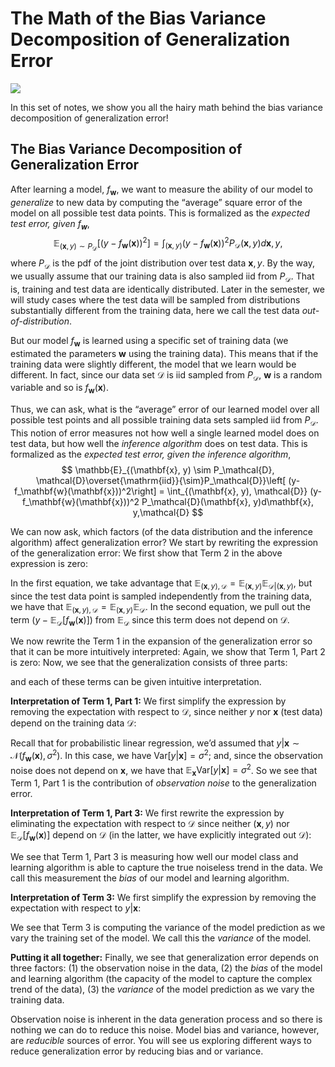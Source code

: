 # The Math of the Bias Variance Decomposition of Generalization Error 
![](https://i.imgur.com/mKMnAGk.png)

In this set of notes, we show you all the hairy math behind the bias variance decomposition of generalization error!

## The Bias Variance Decomposition of Generalization Error

After learning a model, $f_\mathbf{w}$, we want to measure the ability of our model to *generalize* to new data by computing the "average" square error of the model on all possible test data points. This is formalized as the *expected test error, given $f_\mathbf{w}$*,
$$
\mathbb{E}_{(\mathbf{x}, y) \sim P_\mathcal{D}}\left[ (y- f_\mathbf{w}(\mathbf{x}))^2\right] = \int_{(\mathbf{x}, y)} (y- f_\mathbf{w}(\mathbf{x}))^2 P_\mathcal{D}(\mathbf{x}, y)d\mathbf{x}, y,
$$
where $P_\mathcal{D}$ is the pdf of the joint distribution over test data $\mathbf{x}, y$. By the way, we usually assume that our training data is also sampled iid from $P_\mathcal{D}$. That is, training and test data are identically distributed. Later in the semester, we will study cases where the test data will be sampled from distributions substantially different from the training data, here we call the test data *out-of-distribution*.

But our model $f_\mathbf{w}$ is learned using a specific set of training data (we estimated the parameters $\mathbf{w}$ using the training data). This means that if the training data were slightly different, the model that we learn would be different. In fact, since our data set $\mathcal{D}$ is iid sampled from $P_\mathcal{D}$, $\mathbf{w}$ is a random variable and so is $f_\mathbf{w}(\mathbf{x})$. 


Thus, we can ask, what is the "average" error of our learned model over all possible test points and all possible training data sets sampled iid from $P_\mathcal{D}$. This notion of error measures not how well a single learned model does on test data, but how well the *inference algorithm* does on test data. This is formalized as the *expected test error, given the inference algorithm*,
$$
\mathbb{E}_{(\mathbf{x}, y) \sim P_\mathcal{D}, \mathcal{D}\overset{\mathrm{iid}}{\sim}P_\mathcal{D}}\left[ (y- f_\mathbf{w}(\mathbf{x}))^2\right] = \int_{(\mathbf{x}, y), \mathcal{D}} (y- f_\mathbf{w}(\mathbf{x}))^2 P_\mathcal{D}(\mathbf{x}, y)d\mathbf{x}, y,\mathcal{D}
$$

We can now ask, which factors (of the data distribution and the inference algorithm) affect generalization error? We start by rewriting the expression of the generalization error:
\begin{aligned}
\mathbb{E}_{(\mathbf{x}, y), \mathcal{D}}\left[ (y- f_\mathbf{w}(\mathbf{x}))^2\right] =& \mathbb{E}_{(\mathbf{x}, y), \mathcal{D}}\left[ \left((y- \mathbb{E}_\mathcal{D}[f_\mathbf{w}(\mathbf{x})]) + (\mathbb{E}_\mathcal{D}[f_\mathbf{w}(\mathbf{x})] - f_\mathbf{w}(\mathbf{x}))\right)^2\right] \\
=& \underbrace{\mathbb{E}_{(\mathbf{x}, y), \mathcal{D}}[ (y- \mathbb{E}_\mathcal{D}[f_\mathbf{w}(\mathbf{x})])^2]}_{\text{Term 1}} \\
&+ \underbrace{2\mathbb{E}_{(\mathbf{x}, y), \mathcal{D}}[(y- \mathbb{E}_\mathcal{D}[f_\mathbf{w}(\mathbf{x})])(\mathbb{E}_\mathcal{D}[f_\mathbf{w}(\mathbf{x})] - f_\mathbf{w}(\mathbf{x}))]}_{\text{Term 2}}\\
&+\underbrace{\mathbb{E}_{(\mathbf{x}, y), \mathcal{D}}[\left(\mathbb{E}_\mathcal{D}[f_\mathbf{w}(\mathbf{x})] - f_\mathbf{w}(\mathbf{x})\right)^2]}_{\text{Term 3}}
\end{aligned}

We first show that Term 2 in the above expression is zero:
\begin{aligned}
\underbrace{2\mathbb{E}_{(\mathbf{x}, y), \mathcal{D}}[(y- \mathbb{E}_\mathcal{D}[f_\mathbf{w}(\mathbf{x})])(\mathbb{E}_\mathcal{D}[f_\mathbf{w}(\mathbf{x})] - f_\mathbf{w}(\mathbf{x}))]}_{\text{Term 2}} &= 2\mathbb{E}_{(\mathbf{x}, y)} \mathbb{E}_{\mathcal{D}}[(y- \mathbb{E}_\mathcal{D}[f_\mathbf{w}(\mathbf{x})])(\mathbb{E}_\mathcal{D}[f_\mathbf{w}(\mathbf{x})] - f_\mathbf{w}(\mathbf{x}))]\\
&= 2\mathbb{E}_{(\mathbf{x}, y)} [(y- \mathbb{E}_\mathcal{D}[f_\mathbf{w}(\mathbf{x})])\mathbb{E}_{\mathcal{D}}[\mathbb{E}_\mathcal{D}[f_\mathbf{w}(\mathbf{x})] - f_\mathbf{w}(\mathbf{x})]]\\
&= 2\mathbb{E}_{(\mathbf{x}, y)} [(y- \mathbb{E}_\mathcal{D}[f_\mathbf{w}(\mathbf{x})])\left(\mathbb{E}_\mathcal{D}[f_\mathbf{w}(\mathbf{x})] - \mathbb{E}_{\mathcal{D}}[f_\mathbf{w}(\mathbf{x})]\right)]\\
&= 2\mathbb{E}_{(\mathbf{x}, y)} [(y- \mathbb{E}_\mathcal{D}[f_\mathbf{w}(\mathbf{x})]) \cdot 0]\\
&= 0
\end{aligned}
In the first equation, we take advantage that $\mathbb{E}_{(\mathbf{x}, y), \mathcal{D}} = \mathbb{E}_{(\mathbf{x}, y)}\mathbb{E}_{\mathcal{D}\vert (\mathbf{x}, y)}$, but since the test data point is sampled independently from the training data, we have that $\mathbb{E}_{(\mathbf{x}, y), \mathcal{D}} = \mathbb{E}_{(\mathbf{x}, y)}\mathbb{E}_{\mathcal{D}}$. In the second equation, we pull out the term $(y- \mathbb{E}_\mathcal{D}[f_\mathbf{w}(\mathbf{x})])$ from $\mathbb{E}_{\mathcal{D}}$ since this term does not depend on $\mathcal{D}$.

We now rewrite the Term 1 in the expansion of the generalization error so that it can be more intuitively interpreted:
\begin{aligned}
\underbrace{\mathbb{E}_{(\mathbf{x}, y), \mathcal{D}}[ (y- \mathbb{E}_\mathcal{D}[f_\mathbf{w}(\mathbf{x})])^2]}_{\text{Term 1}} 
=& \mathbb{E}_{(\mathbf{x}, y), \mathcal{D}}[ ((y- \mathbb{E}_{y|\mathbf{x}}[y]) + (\mathbb{E}_{y|\mathbf{x}}[y] - \mathbb{E}_\mathcal{D}[f_\mathbf{w}(\mathbf{x})]))^2] \\
=& \underbrace{\mathbb{E}_{(\mathbf{x}, y), \mathcal{D}}[((y- \mathbb{E}_{y|\mathbf{x}}[y])^2]}_{\text{Term 1, Part 1}} \\
&+ \underbrace{2\mathbb{E}_{(\mathbf{x}, y), \mathcal{D}}[(y- \mathbb{E}_{y|\mathbf{x}}[y])(\mathbb{E}_{y|\mathbf{x}}[y] - \mathbb{E}_\mathcal{D}[f_\mathbf{w}(\mathbf{x})])]}_{\text{Term 1, Part 2}}\\
&+ \underbrace{\mathbb{E}_{(\mathbf{x}, y), \mathcal{D}}[(\mathbb{E}_{y|\mathbf{x}}[y] - \mathbb{E}_\mathcal{D}[f_\mathbf{w}(\mathbf{x})])^2]}_{\text{Term 1, Part 3}}
\end{aligned}

Again, we show that Term 1, Part 2 is zero:
\begin{aligned}
\underbrace{2\mathbb{E}_{(\mathbf{x}, y), \mathcal{D}}[(y- \mathbb{E}_{y|\mathbf{x}}[y])(\mathbb{E}_{y|\mathbf{x}}[y] - \mathbb{E}_\mathcal{D}[f_\mathbf{w}(\mathbf{x})])]}_{\text{Term 1, Part 2}} 
&= 2\mathbb{E}_{\mathcal{D}}\mathbb{E}_{\mathbf{x}}\mathbb{E}_{y\vert \mathbf{x}}[(y- \mathbb{E}_{(y|\mathbf{x})}[y])(\mathbb{E}_{(y|\mathbf{x})}[y] - \mathbb{E}_\mathcal{D}[f_\mathbf{w}(\mathbf{x})])]\\
&= 2\mathbb{E}_{\mathcal{D}}\mathbb{E}_{\mathbf{x}}[(\mathbb{E}_{y|\mathbf{x}}[y] - \mathbb{E}_\mathcal{D}[f_\mathbf{w}(\mathbf{x})])\mathbb{E}_{ y\vert \mathbf{x}}[y- \mathbb{E}_{y|\mathbf{x}}[y]]]\\
&= 2\mathbb{E}_{\mathcal{D}}\mathbb{E}_{\mathbf{x}}[(\mathbb{E}_{y|\mathbf{x}}[y] - \mathbb{E}_\mathcal{D}[f_\mathbf{w}(\mathbf{x})])(\mathbb{E}_{ y\vert \mathbf{x}}[y]- \mathbb{E}_{y|\mathbf{x}}[y])]\\
&= 2\mathbb{E}_{\mathcal{D}}\mathbb{E}_{\mathbf{x}}[(\mathbb{E}_{y|\mathbf{x}}[y] - \mathbb{E}_\mathcal{D}[f_\mathbf{w}(\mathbf{x})])(\mathbb{E}_{ y\vert \mathbf{x}}[y]- \mathbb{E}_{y|\mathbf{x}}[y])]\\
&= 2\mathbb{E}_{\mathcal{D}}\mathbb{E}_{\mathbf{x}}[(\mathbb{E}_{y|\mathbf{x}}[y] - \mathbb{E}_\mathcal{D}[f_\mathbf{w}(\mathbf{x})])\cdot 0]\\
&= 2\mathbb{E}_{\mathcal{D}}\mathbb{E}_{\mathbf{x}}[ 0]\\
&=0
\end{aligned}

Now, we see that the generalization consists of three parts:
\begin{aligned}
\mathbb{E}_{(\mathbf{x}, y), \mathcal{D}}\left[ (y- f_\mathbf{w}(\mathbf{x}))^2\right]=&\underbrace{\mathbb{E}_{(\mathbf{x}, y), \mathcal{D}}[((y- \mathbb{E}_{y|\mathbf{x}}[y])^2]}_{\text{Term 1, Part 1}}\\
&+ \underbrace{\mathbb{E}_{(\mathbf{x}, y), \mathcal{D}}[(\mathbb{E}_{y|\mathbf{x}}[y] - \mathbb{E}_\mathcal{D}[f_\mathbf{w}(\mathbf{x})])^2]}_{\text{Term 1, Part 3}}\\
&+\underbrace{\mathbb{E}_{(\mathbf{x}, y), \mathcal{D}}[\left(\mathbb{E}_\mathcal{D}[f_\mathbf{w}(\mathbf{x})] - f_\mathbf{w}(\mathbf{x})\right)^2]}_{\text{Term 3}}
\end{aligned}
and each of these terms can be given intuitive interpretation.

**Interpretation of Term 1, Part 1:** We first simplify the expression by removing the expectation with respect to $\mathcal{D}$, since neither $y$ nor $\mathbf{x}$ (test data) depend on the training data $\mathcal{D}$:
\begin{aligned}
\underbrace{\mathbb{E}_{(\mathbf{x}, y), \mathcal{D}}[((y- \mathbb{E}_{y|\mathbf{x}}[y])^2]}_{\text{Term 1, Part 1}} 
&= \mathbb{E}_{(\mathbf{x}, y)}[((y- \mathbb{E}_{y|\mathbf{x}}[y])^2]\\
&=\mathbb{E}_{\mathbf{x}}\mathbb{E}_{y|\mathbf{x}}[((y- \mathbb{E}_{y|\mathbf{x}}[y])^2]\\
&=\mathbb{E}_{\mathbf{x}}\mathrm{Var}[y|\mathbf{x}]\\
\end{aligned}
Recall that for probabilistic linear regression, we'd assumed that $y|\mathbf{x} \sim \mathcal{N}(f_{\mathbf{w}}(\mathbf{x}), \sigma^2)$. In this case, we have $\mathrm{Var}[y|\mathbf{x}] = \sigma^2$; and, since the observation noise does not depend on $\mathbf{x}$, we have that $\mathbb{E}_{\mathbf{x}}\mathrm{Var}[y|\mathbf{x}] = \sigma^2$. So we see that Term 1, Part 1 is the contribution of *observation noise* to the generalization error.

**Interpretation of Term 1, Part 3:** We first rewrite the expression by eliminating the expectation with respect to $\mathcal{D}$ since neither $(\mathbf{x}, y)$ nor $\mathbb{E}_\mathcal{D}[f_\mathbf{w}(\mathbf{x})]$ depend on $\mathcal{D}$ (in the latter, we have explicitly integrated out $\mathcal{D}$):
\begin{aligned}
\underbrace{\mathbb{E}_{(\mathbf{x}, y), \mathcal{D}}[(\mathbb{E}_{y|\mathbf{x}}[y|\mathbf{x}] - \mathbb{E}_\mathcal{D}[f_\mathbf{w}(\mathbf{x})])^2]}_{\text{Term 1, Part 3}}
&= \mathbb{E}_{(\mathbf{x}, y)}[(\mathbb{E}_{y|\mathbf{x}}[y|\mathbf{x}] - \mathbb{E}_\mathcal{D}[f_\mathbf{w}(\mathbf{x})])^2]\\
&= \mathbb{E}_{\mathbf{x}}\mathbb{E}_{y|\mathbf{x}}[(\mathbb{E}_{y|\mathbf{x}}[y|\mathbf{x}] - \mathbb{E}_\mathcal{D}[f_\mathbf{w}(\mathbf{x})])^2]\\
&= \mathbb{E}_{\mathbf{x}}[(\underbrace{\mathbb{E}_{y|\mathbf{x}}[y|\mathbf{x}]}_{\text{Average true $y$}\\ \text{over noisy observations}} - \underbrace{\mathbb{E}_\mathcal{D}[f_\mathbf{w}(\mathbf{x})]}_{\text{Average prediction}\\\text{over all possible training sets}})^2]\\
\end{aligned}
We see that Term 1, Part 3 is measuring how well our model class and learning algorithm is able to capture the true noiseless trend in the data. We call this measurement the *bias* of our model and learning algorithm.

**Interpretation of Term 3:** We first simplify the expression by removing the expectation with respect to $y|\mathbf{x}$:
\begin{aligned}
\underbrace{\mathbb{E}_{(\mathbf{x}, y), \mathcal{D}}[\left(\mathbb{E}_\mathcal{D}[f_\mathbf{w}(\mathbf{x})] - f_\mathbf{w}(\mathbf{x})\right)^2]}_{\text{Term 3}} 
&= \mathbb{E}_{\mathbf{x}, \mathcal{D}}[\left(\mathbb{E}_\mathcal{D}[f_\mathbf{w}(\mathbf{x})] - f_\mathbf{w}(\mathbf{x})\right)^2]\\
&= \mathbb{E}_{\mathbf{x}} \mathbb{E}_{\mathcal{D}}[\left(\mathbb{E}_\mathcal{D}[f_\mathbf{w}(\mathbf{x})] - f_\mathbf{w}(\mathbf{x})\right)^2]\\
&=\mathbb{E}_{\mathbf{x}} \mathrm{Var}[f_\mathbf{w}(\mathbf{x})]
\end{aligned}
We see that Term 3 is computing the variance of the model prediction as we vary the training set of the model. We call this the *variance* of the model.

**Putting it all together:** Finally, we see that generalization error depends on three factors: (1) the observation noise in the data, (2) the *bias* of the model and learning algorithm (the capacity of the model to capture the complex trend of the data), (3) the *variance* of the model prediction as we vary the training data. 

Observation noise is inherent in the data generation process and so there is nothing we can do to reduce this noise. Model bias and variance, however, are *reducible* sources of error. You will see us exploring different ways to reduce generalization error by reducing bias and or variance.
